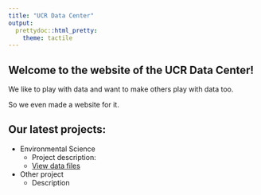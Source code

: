 ```yaml
---
title: "UCR Data Center"
output: 
  prettydoc::html_pretty:
    theme: tactile
---
```


## Welcome to the website of the UCR Data Center!

We like to play with data and want to make others play with data too.

So we even made a website for it.

## Our latest projects:
* Environmental Science
  + Project description: 
  + [View data files](https://github.com/ucrdatacenter)
* Other project
  + Description